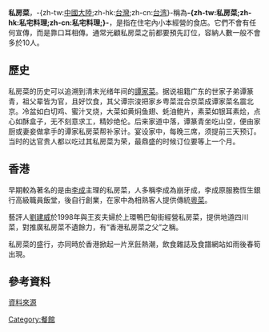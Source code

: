 {{wwv|area=香港}}
{{noteTA
|T=zh-hk:私房菜;zh-tw:私宅料理;zh-cn:私房菜;
|1=zh-hk:私房菜;zh-tw:私宅料理;zh-cn:私房菜;
}}
'''私房菜'''，-{zh-tw:[[中國大陸|中國大陸]];zh-hk:[[台灣|台灣]];zh-cn:[[台湾|台湾]]}-稱為'''-{zh-tw:私房菜;zh-hk:私宅料理;zh-cn:私宅料理;}-'''，是指在住宅內小本經營的食店。它們不會有任何宣傳，而是靠口耳相傳。通常光顧私房菜之前都要預先訂位，容納人數一般不會多於10人。
==歷史==
私房菜的历史可以追溯到清末光绪年间的[[譚家菜|譚家菜]]。据说祖籍广东的世家子弟谭篆青，祖父辈皆为官，且好饮食，其父谭宗浚把家乡粤菜混合京菜成谭家菜名震北京。冷盆如白切鸡、蜜汁叉烧，大菜如黄焖鱼翅、蚝油鲍片，素菜如银耳素烩，点心如酥盒子，无不刻意求工，精妙绝伦。后来家道中落，谭篆青坐吃山空，便由家厨或妻妾做拿手的谭家私房菜帮补家计。宴设家中，每晚三席，须提前三天预订。当时的达官贵人都以吃过其私房菜为荣，最鼎盛的时候订位要等上一个月。
==香港==
早期較為著名的是由[[李成|李成]]主理的私房菜，人多稱李成為崩牙成，李成原服務恆生銀行高級職員飯堂，後自行創業，在家中為相熟客人提供傳統[[粵菜|粵菜]]。

藝評人[[劉建威|劉建威]]於1998年與王亥夫婦於上環鴨巴甸街經營私房菜，提供地道四川菜，對推廣私房菜不遺餘力，有“香港私房菜之父”之稱。

私房菜的盛行，亦同時於香港掀起一片烹飪熱潮，飲食雜誌及食譜網站如雨後春筍出現。

==參考資料==
[http://www.cookbook.hk 資料來源]



[[Category:餐館|Category:餐館]]